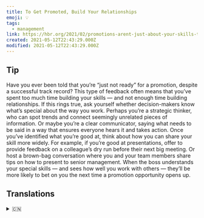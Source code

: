 ```yaml
---
title: To Get Promoted, Build Your Relationships
emoji: 💡
tags:
  - management
link: https://hbr.org/2021/02/promotions-arent-just-about-your-skills-theyre-about-your-relationships?utm_medium=email&utm_source=newsletter_daily&utm_campaign=mtod_notactsubs
created: 2021-05-12T22:43:29.000Z
modified: 2021-05-12T22:43:29.000Z
---
```


## Tip

Have you ever been told that you’re “just not ready” for a promotion, despite a successful track record? This type of feedback often means that you’ve spent too much time building your skills — and not enough time building relationships. If this rings true, ask yourself whether decision-makers know what’s special about the way you work. Perhaps you’re a strategic thinker, who can spot trends and connect seemingly unrelated pieces of information. Or maybe you’re a clear communicator, saying what needs to be said in a way that ensures everyone hears it and takes action. Once you’ve identified what you’re good at, think about how you can share your skill more widely. For example, if you’re good at presentations, offer to provide feedback on a colleague’s dry run before their next big meeting. Or host a brown-bag conversation where you and your team members share tips on how to present to senior management. When the boss understands your special skills — and sees how well you work with others — they’ll be more likely to bet on you the next time a promotion opportunity opens up.

## Translations

<details>
   <summary>🇨🇳</summary>

</details>
